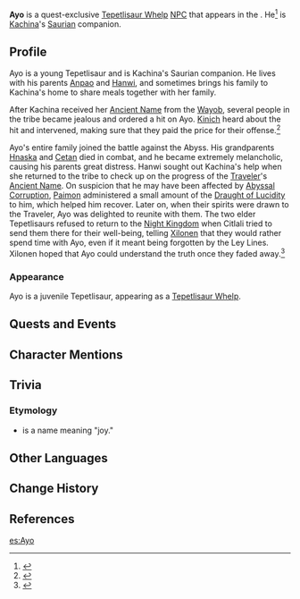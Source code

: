 {{Meta
<!-- Remove this template after adding the missing info -->
|missing_NPC_profile  = yes
<!--
|missing_NPC_idle     = yes
|missing_NPC_dialogue = yes
-->
}}
{{Character Infobox
|type             = Quest NPC
|image            = NPC Ayo.png
|realname         = <!-- Optional, if different from in-game name -->
|deceased         = <!-- Past (for deceased prior to events of the game) or free response -->
|region           = Natlan
|location         = Natlan
|affiliation      = 
|group            = Tepetlisaurus
|group2           = Saurians
|title            = 

|ancestry         = Saurian
|father           = [[Anpao]]
|mother           = [[Hanwi]]
|spouse           = 
|sibling          = 
|child            = 
|relative         = [[Hnaska]]
|relativeNote     = grandparent
|relative2        = [[Cetan]]
|relativeNote2    = grandparent
|voiceEN          = 
|voiceCN          = 
|voiceJP          = 
|voiceKR          = 
}}
'''Ayo''' is a quest-exclusive [[Tepetlisaur Whelp]] [[NPC]]  that appears in the {{Quest|Natlan! A New Adventure}}. He<ref>{{Ref/CS|Kachina|1}}</ref> is [[Kachina]]'s [[Saurian]] companion.
<!--
==Location==
{{subst:#tag:gallery|
NPC Location {{subst:#titleparts:{{subst:PAGENAME}}}}.png{{subst:!}}{{subst:#titleparts:{{subst:PAGENAME}}}}'s location
NPC Location {{subst:#titleparts:{{subst:PAGENAME}}}} Context.png{{subst:!}}Additional context
}}
-->
==Profile==
<!--Detailed story/lore information goes here.-->
Ayo is a young Tepetlisaur and is Kachina's Saurian companion. He lives with his parents [[Anpao]] and [[Hanwi]], and sometimes brings his family to Kachina's home to share meals together with her family.

After Kachina received her [[Ancient Name]] from the [[Wayob]], several people in the tribe became jealous and ordered a hit on Ayo. [[Kinich]] heard about the hit and intervened, making sure that they paid the price for their offense.<ref>{{Ref/VO|Kinich|About Kachina}}</ref>

Ayo's entire family joined the battle against the Abyss. His grandparents [[Hnaska]] and [[Cetan]] died in combat, and he became extremely melancholic, causing his parents great distress. Hanwi sought out Kachina's help when she returned to the tribe to check up on the progress of the [[Traveler]]'s [[Ancient Name]]. On suspicion that he may have been affected by [[Abyssal Corruption]], [[Paimon]] administered a small amount of the [[Draught of Lucidity]] to him, which helped him recover. Later on, when their spirits were drawn to the Traveler, Ayo was delighted to reunite with them. The two elder Tepetlisaurs refused to return to the [[Night Kingdom]] when Citlali tried to send them there for their well-being, telling [[Xilonen]] that they would rather spend time with Ayo, even if it meant being forgotten by the Ley Lines. Xilonen hoped that Ayo could understand the truth once they faded away.<ref>{{Ref/Quest|As the Sun Rises and Sets}}</ref> 

===Appearance===
<!--Keep appearance section short and concise. Limit to 2 paragraphs with 3-4 sentences each.-->
Ayo is a juvenile Tepetlisaur, appearing as a [[Tepetlisaur Whelp]].

==Quests and Events==
{{Quests and Events}}
<!--
==Idle Quotes==
{{Dialogue Start}}
: {{DIcon|Idle}} {{Tx}}
:: {{A|VO {{subst:#titleparts:{{subst:PAGENAME}}}} 01.ogg}} "{{Tx}}"
{{Dialogue End}}

==Dialogue==
{{Dialogue Start}}
:'''{{subst:#titleparts:{{subst:PAGENAME}}}}:'''
:{{DIcon}}
{{Dialogue End}}
<!--
==Event Dialogue==
===Event Name===
{{Dialogue Start}}
:'''{{subst:#titleparts:{{subst:PAGENAME}}}}:'''
{{Dialogue End}}
-->
==Character Mentions==
{{Character Mentions}}

==Trivia==
===Etymology===
* ''{{w|Ayo#People|Ayo}}'' is a {{w|Yoruba language|Yoruba}} name meaning "joy."

==Other Languages==
{{Other Languages|default_hidden=1
|en       = Ayo
|zhs      = 阿尤
|zhs_rm   = Ā Yóu
|zht      = 阿尤
|zht_rm   = Ā Yóu
|ja       = ユーちゃん
|ja_rm    = Yuu-chan
|ko       = 뇽뇽
|es       = Ayo
|fr       = Ayo
|ru       = Айо
|th       = Ayo
|vi       = Ayo
|de       = Ayo
|id       = Ayo
|pt       = Ayo
|tr       = Ayo
|it       = Ayo
}}

==Change History==
{{Change History|5.0}}

==References==
{{Reflist}}

[[es:Ayo]]